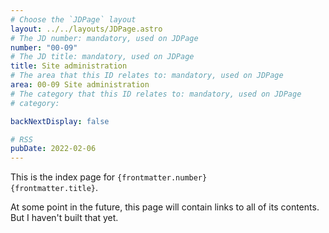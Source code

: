 ```yaml
---
# Choose the `JDPage` layout
layout: ../../layouts/JDPage.astro
# The JD number: mandatory, used on JDPage
number: "00-09"
# The JD title: mandatory, used on JDPage
title: Site administration
# The area that this ID relates to: mandatory, used on JDPage
area: 00-09 Site administration
# The category that this ID relates to: mandatory, used on JDPage
# category:

backNextDisplay: false

# RSS
pubDate: 2022-02-06
---
```


This is the index page for <code>{frontmatter.number} {frontmatter.title}</code>.

At some point in the future, this page will contain links to all of its contents. But I haven't built that yet.
